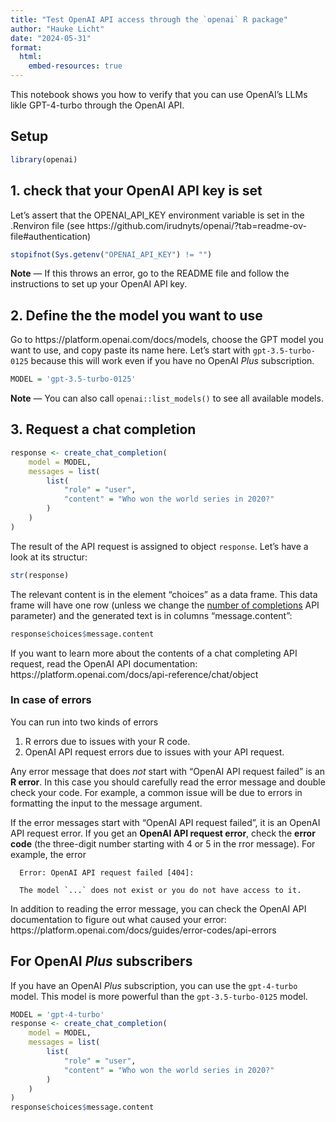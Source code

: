 ```yaml
---
title: "Test OpenAI API access through the `openai` R package"
author: "Hauke Licht"
date: "2024-05-31"
format: 
  html:
    embed-resources: true
---
```


This notebook shows you how to verify that you can use OpenAI's LLMs likle GPT-4-turbo through the OpenAI API.

## Setup

```R
library(openai)
```

## 1. check that your OpenAI API key is set

Let's assert that the OPENAI_API_KEY environment variable is set in the .Renviron file
(see https://github.com/irudnyts/openai/?tab=readme-ov-file#authentication)

```r
stopifnot(Sys.getenv("OPENAI_API_KEY") != "")
```

**Note** &mdash; If this throws an error, go to the README file and follow the instructions to set up your OpenAI API key.

## 2. Define the the model you want to use

Go to https://platform.openai.com/docs/models, choose the GPT model you want to use, and copy paste its name here.
Let's start with `gpt-3.5-turbo-0125` because this will work even if you have no OpenAI *Plus* subscription.

```r
MODEL = 'gpt-3.5-turbo-0125'
```

**Note** &mdash; You can also call `openai::list_models()` to see all available models.


## 3. Request a chat completion

```r
response <- create_chat_completion(
    model = MODEL,
    messages = list(
        list(
            "role" = "user",
            "content" = "Who won the world series in 2020?"
        )
    )
)
```

The result of the API request is assigned to object `response`.
Let's have a look at its structur:

```r
str(response)
```

The relevant content is in the element "choices" as a data frame.
This data frame will have one row (unless we change the [number of completions](https://platform.openai.com/docs/api-reference/chat/create#chat-create-n) API parameter) and the generated text is in columns "message.content":

```r
response$choices$message.content
```

If you want to learn more about the contents of a chat completing API request, read the OpenAI API documentation: https://platform.openai.com/docs/api-reference/chat/object

### In case of errors

You can run into two kinds of errors

1. R errors due to issues with your R code.
2. OpenAI API request errors due to issues with your API request.

Any error message that does _not_ start with "OpenAI API request failed" is an **R error**.
In this case you should carefully read the error message and double check your code.
For example, a common issue will be due to errors in formatting the input to the message argument.

If the error messages start with "OpenAI API request failed", it is an OpenAI API request error.
If you get an **OpenAI API request error**, check the **error code** (the three-digit number starting with 4 or 5 in the rror message).
For example, the error 

```
  Error: OpenAI API request failed [404]:
  
  The model `...` does not exist or you do not have access to it.
```

In addition to reading the error message, you can check the OpenAI API documentation to figure out what caused your error: https://platform.openai.com/docs/guides/error-codes/api-errors

## For OpenAI *Plus* subscribers

If you have an OpenAI *Plus* subscription, you can use the `gpt-4-turbo` model.
This model is more powerful than the `gpt-3.5-turbo-0125` model.

```r
MODEL = 'gpt-4-turbo'
response <- create_chat_completion(
    model = MODEL,
    messages = list(
        list(
            "role" = "user",
            "content" = "Who won the world series in 2020?"
        )
    )
)
response$choices$message.content
```
